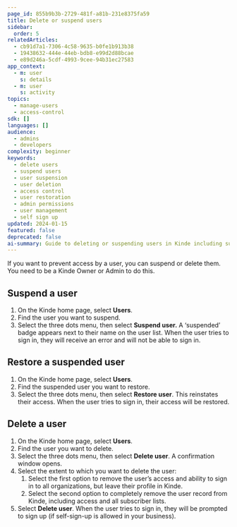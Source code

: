 ```yaml
---
page_id: 855b9b3b-2729-481f-a81b-231e8375fa59
title: Delete or suspend users
sidebar:
  order: 5
relatedArticles:
  - cb91d7a1-7306-4c58-9635-b0fe1b913b38
  - 19438632-444e-44eb-bdb8-e99d2d88bcae
  - e89d246a-5cdf-4993-9cee-94b31ec27583
app_context:
  - m: user
    s: details
  - m: user
    s: activity
topics:
  - manage-users
  - access-control
sdk: []
languages: []
audience:
  - admins
  - developers
complexity: beginner
keywords:
  - delete users
  - suspend users
  - user suspension
  - user deletion
  - access control
  - user restoration
  - admin permissions
  - user management
  - self sign up
updated: 2024-01-15
featured: false
deprecated: false
ai-summary: Guide to deleting or suspending users in Kinde including suspension, restoration, and permanent deletion options for access control.
---
```


If you want to prevent access by a user, you can suspend or delete them. You need to be a Kinde Owner or Admin to do this.

## **Suspend a user**

1. On the Kinde home page, select **Users**.
2. Find the user you want to suspend.
3. Select the three dots menu, then select **Suspend user.** A ‘suspended’ badge appears next to their name on the user list. When the user tries to sign in, they will receive an error and will not be able to sign in.

## **Restore a suspended user**

1. On the Kinde home page, select **Users**.
2. Find the suspended user you want to restore.
3. Select the three dots menu, then select **Restore user**. This reinstates their access. When the user tries to sign in, their access will be restored.

## **Delete a user**

1. On the Kinde home page, select **Users**.
2. Find the user you want to delete.
3. Select the three dots menu, then select **Delete user**. A confirmation window opens.
4. Select the extent to which you want to delete the user:
   1. Select the first option to remove the user’s access and ability to sign in to all organizations, but leave their profile in Kinde.
   2. Select the second option to completely remove the user record from Kinde, including access and all subscriber lists.
5. Select **Delete user**. When the user tries to sign in, they will be prompted to sign up (if self-sign-up is allowed in your business).
